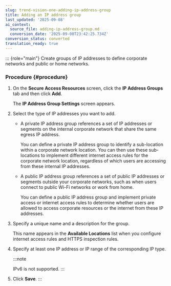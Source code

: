 ```yaml
---
slug: trend-vision-one-adding-ip-address-group
title: Adding an IP address group
last_updated: '2025-09-08'
ai_context:
  source_file: adding-ip-address-group.md
  conversion_date: '2025-09-08T23:42:25.734Z'
conversion_status: converted
translation_ready: true
---
```


::: {role="main"}
Create groups of IP addresses to define corporate networks and public or home networks.

### Procedure {#procedure}

1.  On the **Secure Access Resources** screen, click the **IP Address Groups** tab and then click **Add**.

    The **IP Address Group Settings** screen appears.

2.  Select the type of IP addresses you want to add.

    - A private IP address group references a set of IP addresses or segments on the internal corporate network that share the same egress IP address.

      You can define a private IP address group to identify a sub-location within a corporate network location. You can then use these sub-locations to implement different internet access rules for the corporate network location, regardless of which users are accessing from these internal IP addresses.

    - A public IP address group references a set of public IP addresses or segments outside your corporate networks, such as when users connect to public Wi-Fi networks or work from home.

      You can define a public IP address group and implement private access or internet access rules to determine whether users are allowed to access corporate resources or the internet from these IP addresses.

3.  Specify a unique name and a description for the group.

    This name appears in the **Available Locations** list when you configure internet access rules and HTTPS inspection rules.

4.  Specify at least one IP address or IP range of the corresponding IP type.

    :::note

    IPv6 is not supported.
    :::

5.  Click **Save**.
:::
